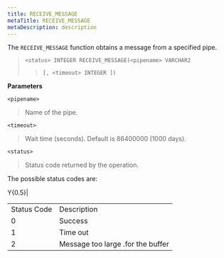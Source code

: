 ```yaml
---
title: RECEIVE_MESSAGE
metaTitle: RECEIVE_MESSAGE
metaDescription: description
---
```


The `RECEIVE_MESSAGE` function obtains a message from a specified pipe.

> `<status> INTEGER RECEIVE_MESSAGE(<pipename> VARCHAR2`
> 
> > `[, <timeout> INTEGER ])`

**Parameters**

`<pipename>`

> Name of the pipe.

`<timeout>`

> Wait time (seconds). Default is 86400000 (1000 days).

`<status>`

> Status code returned by the operation.

The possible status codes are:

<div class="tabularcolumns">

Y{0.5}|

</div>

|             |                                   |
| ----------- | --------------------------------- |
| Status Code | Description                       |
| 0           | Success                           |
| 1           | Time out                          |
| 2           | Message too large .for the buffer |
